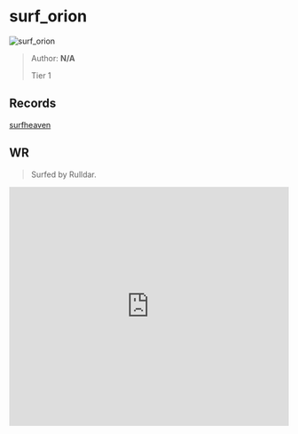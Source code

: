 
# surf_orion

![surf_orion](https://raw.githubusercontent.com/Sayt123/SurfMapPics/Maps-and-bonuses/csgo/surf_orion.jpg)

> Author: **N/A**
>
> Tier 1

## Records

[surfheaven](https://surfheaven.eu/map/surf_orion)

## WR

> Surfed by Rulldar.

<iframe
width="100%"
height="430"
src="https://www.youtube.com/embed/dR_Qx5LWdRw"
frameborder="0"
allow="accelerometer; autoplay; clipboard-write; encrypted-media; gyroscope; picture-in-picture"
allowFullScreen
/>

```md

[Surf Timer] - rulldar finished in 01:29:63 (WR -00:00:49). Improving by 00:00:70
[Surf Timer] - rulldar beat the map record! Rank: 1/266

Previous WR holder: JunichiK


```
                